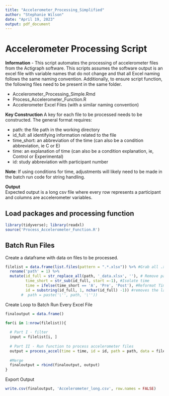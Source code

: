 ```yaml
---
title: "Accelerometer_Processing_Simplified"
author: "Stephanie Wilson"
date: "April 19, 2023"
output: pdf_document
---
```


# Accelerometer Processing Script

**Information** - This script automates the processing of accelerometer files from the Actigraph software. This scripts assumes the software output is an excel file with variable names that do not change and that all Excel naming follows the same naming convention. Additionally, to ensure script function, the following files need to be present in the same folder.

  - Accelerometer_Processing_Simple.Rmd
  - Process_Accelerometer_Function.R
  - Accelerometer Excel Files (with a similar naming convention)

**Key Construction**
A key for each file to be processed needs to be constructed. The general format requires:

  - path: the file path in the working directory
  - id_full: all identifying information related to the file
  - time_short: an abbreviation of the time (can also be a condition abbreviation, ie C or E)
  - time: an explanation of time (can also be a condition explanation, ie,     Control or Experimental)
  - id: study abbreviation with participant number

**Note**: If using conditions for time, adjustments will likely need to be made in the batch run code for string handling.

**Output**  
Expected output is a long csv file where every row represents a participant and columns are accelerometer variables.



## Load packages and processing function
```r
library(tidyverse); library(readxl)
source('Process_Accelerometer_Function.R')
```


## Batch Run Files

Create a dataframe with data on files to be processed.
```r
filelist = data.frame(list.files(pattern = ".*.xlsx")) %>% #Grab all .xlsx files
  rename('path' = 1) %>%
  mutate(id_full = str_replace_all(path, '_data.xlsx', ''), # Remove path data
         time_short = str_sub(id_full, start =-1), #Isolate time
         time = ifelse(time_short == 'A', 'Pre', 'Post'), #Reformat Time
         id = substring(id_full, 1, nchar(id_full) -1)) #removes the last character from each string
       #  path = paste('\'', path, '\''))
```

Create Loop to Batch Run Every Excel File
```r
finaloutput = data.frame()

for(i in 1:nrow(filelist)){
  
  # Part I - filter
  input = filelist[i, ]
  
  # Part II - Run function to process accelerometer files
  output = process_accel(time = time, id = id, path = path, data = filelist[i,])
 
  #Merge
  finaloutput = rbind(finaloutput, output)
}
```

Export Output
```r
write.csv(finaloutput, 'Accelerometer_long.csv', row.names = FALSE)
```

